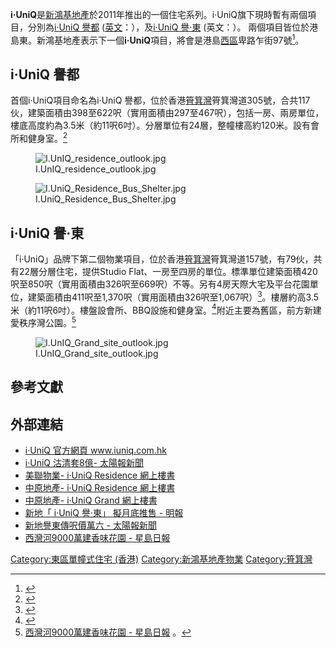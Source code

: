 {{article issues
|
{{Primarysources|time=2011-07-12T02:11:21+00:00}}
{{Update|time=2011-07-12T02:11:21+00:00}}
}}

'''i·UniQ'''是[[新鴻基地產|新鴻基地產]]於2011年推出的一個住宅系列。i·UniQ旗下現時暫有兩個項目，分別為[[i·UniQ_譽都|i·UniQ 譽都]] ([[英文|英文]]：{{lang|en|'''i·UniQ Residence'''}}），及[[i·UniQ_譽·東|i·UniQ 譽·東]] (英文：{{lang|en|'''i·UniQ Grand'''}}）。 兩個項目皆位於港島東。新鴻基地產表示下一個'''i·UniQ'''項目，將會是港島[[西區_(香港)|西區]]卑路乍街97號<ref>{{Cite web |url=http://the-sun.on.cc/cnt/finance/20110706/00434_005.html?pubdate=20110706 |title=新地譽東傳呎價萬六 -  太陽報新聞 |accessdate=2011-07-11 |archive-date=2020-03-29 |archive-url=https://web.archive.org/web/20200329070433/http://the-sun.on.cc/cnt/finance/20110706/00434_005.html?pubdate=20110706 |dead-url=no }}</ref>。

== i·UniQ 譽都 ==
{{main|I·UniQ 譽都}}
首個i·UniQ項目命名為i·UniQ 譽都，位於香港[[筲箕灣|筲箕灣]]筲箕灣道305號，合共117伙，建築面積由398至622呎（實用面積由297至467呎），包括一房、兩房單位，樓底高度約為3.5米（約11呎6吋）。分層單位有24層，整幢樓高約120米。設有會所和健身室。<ref>{{Cite web |url=http://app.midland.com.hk/residential_ebook/%C5A%B3%A3-i-uniq |title=美聯物業-  i·UniQ Residence 網上樓書 |accessdate=2011-07-11 |archive-date=2020-03-15 |archive-url=https://web.archive.org/web/20200315185635/https://www.midland.com.hk/estate/ |dead-url=no }}</ref>

[[File:I.UnIQ_residence_outlook.jpg|right]]

[[File:I.UniQ_Residence_Bus_Shelter.jpg|right]]

== i·UniQ 譽·東 ==
{{main|I·UniQ 譽·東}}
「i·UniQ」品牌下第二個物業項目，位於香港[[筲箕灣|筲箕灣]]筲箕灣道157號，有79伙，共有22層分層住宅，提供Studio Flat、一房至四房的單位。標準單位建築面積420呎至850呎（實用面積由326呎至669呎）不等。另有4房天際大宅及平台花園單位，建築面積由411呎至1,370呎（實用面積由326呎至1,067呎）<ref>{{Cite web |url=http://www.shkp.com/zh-HK/Pages/press-release-detail/1701 |title=新地港島區革新概念住宅系列 -「i·UniQ」第二個項目命名為「i·UniQ 譽·東」 |accessdate=2011-07-11 |archive-date=2011-07-22 |archive-url=https://web.archive.org/web/20110722162705/http://www.shkp.com/zh-HK/Pages/press-release-detail/1701 |dead-url=yes }}</ref>。樓層約高3.5米（約11呎6吋）。樓盤設會所、BBQ設施和健身室。<ref>{{Cite web |url=http://hk.centanet.com/icms/template.aspx?series=540&pid=276 |title=中原地產- i·UniQ Grand 網上樓書 |accessdate=2011-07-11 |archive-date=2011-09-24 |archive-url=https://web.archive.org/web/20110924083940/http://hk.centanet.com/icms/template.aspx?series=540&pid=276 |dead-url=no }}</ref>附近主要為舊區，前方新建愛秩序灣公園。<ref>[http://www.singtao.com/archive/fullstory.asp?andor=or&year1=2007&month1=09&day1=07&year2=2007&month2=09&day2=07&category=all&id=20070907a12&keyword1=&keyword2= 西灣河9000萬建香味花園 - 星島日報] {{Webarchive|url=https://archive.is/20120909094049/http://www.singtao.com/archive/fullstory.asp?andor=or&year1=2007&month1=09&day1=07&year2=2007&month2=09&day2=07&category=all&id=20070907a12&keyword1=&keyword2= |date=2012-09-09 }}。</ref>

[[File:I.UnIQ_Grand_site_outlook.jpg|right]]
== 參考文獻 ==
<references/>

== 外部連結 ==
{{commonscat|I·UniQ, Hong Kong}}
* [https://web.archive.org/web/20160305085625/http://www.iuniq.com.hk/ i·UniQ 官方網頁 www.iuniq.com.hk]
* [http://the-sun.on.cc/cnt/finance/20110611/00436_001.html?pubdate=20110611%20 i·UniQ 沽清套8億- 太陽報新聞] {{Wayback|url=http://the-sun.on.cc/cnt/finance/20110611/00436_001.html?pubdate=20110611%20 |date=20190216184143 }}
* [http://app.midland.com.hk/residential_ebook/%C5A%B3%A3-i-uniq 美聯物業-  i·UniQ Residence 網上樓書]{{Wayback|url=http://app.midland.com.hk/residential_ebook/%C5A%B3%A3-i-uniq |date=20200315185635 }}
* [http://hk.centanet.com/icms/template.aspx?series=540&pid=245%20 中原地產- i·UniQ Residence 網上樓書]
* [http://hk.centanet.com/icms/template.aspx?series=540&pid=276 中原地產- i·UniQ Grand 網上樓書] {{Wayback|url=http://hk.centanet.com/icms/template.aspx?series=540&pid=276 |date=20110924083940 }}
* [http://property.mpfinance.com/cfm/pa3.cfm?File=20110706/paa01/lab1.txt 新地「 i·UniQ 譽·東」 擬月底推售 - 明報] {{Wayback|url=http://property.mpfinance.com/cfm/pa3.cfm?File=20110706%2Fpaa01%2Flab1.txt |date=20160304193932 }}
* [http://the-sun.on.cc/cnt/finance/20110706/00434_005.html?pubdate=20110706 新地譽東傳呎價萬六 -  太陽報新聞] {{Wayback|url=http://the-sun.on.cc/cnt/finance/20110706/00434_005.html?pubdate=20110706 |date=20200329070433 }}
* [http://www.singtao.com/archive/fullstory.asp?andor=or&year1=2007&month1=09&day1=07&year2=2007&month2=09&day2=07&category=all&id=20070907a12&keyword1=&keyword2= 西灣河9000萬建香味花園 - 星島日報]{{Webarchive|url=https://archive.is/20120909094049/http://www.singtao.com/archive/fullstory.asp?andor=or&year1=2007&month1=09&day1=07&year2=2007&month2=09&day2=07&category=all&id=20070907a12&keyword1=&keyword2= |date=2012-09-09 }}

{{新鴻基地產}}

[[Category:東區單幢式住宅_(香港)|Category:東區單幢式住宅 (香港)]]
[[Category:新鴻基地產物業|Category:新鴻基地產物業]]
[[Category:筲箕灣|Category:筲箕灣]]